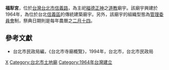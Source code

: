 '''福犁宮'''，位於[[台灣|台灣]][[台北市|台北市]][[信義路|信義路]]，為主祀[[福德正神|福德正神]]之[[道教|道教]]廟宇。該廟宇興建於1964年，為位於台北[[信義區_(臺北市)|信義區]]的傳統建築廟宇。另外，該廟宇的組織型態為[[管理委員會|管理委員會]]制，祭典日期則是每年農曆之[[二月十四|二月十四]]。

==參考文獻==
*台北市民政局編，《台北市寺廟概覽》，1994年，台北市，台北市民政局

{{Religion-buil-stub}}

[[Category:信義區廟宇_(臺北市)|X]]
[[Category:台北市土地廟|Category:台北市土地廟]]
[[Category:1964年台灣建立|Category:1964年台灣建立]]
